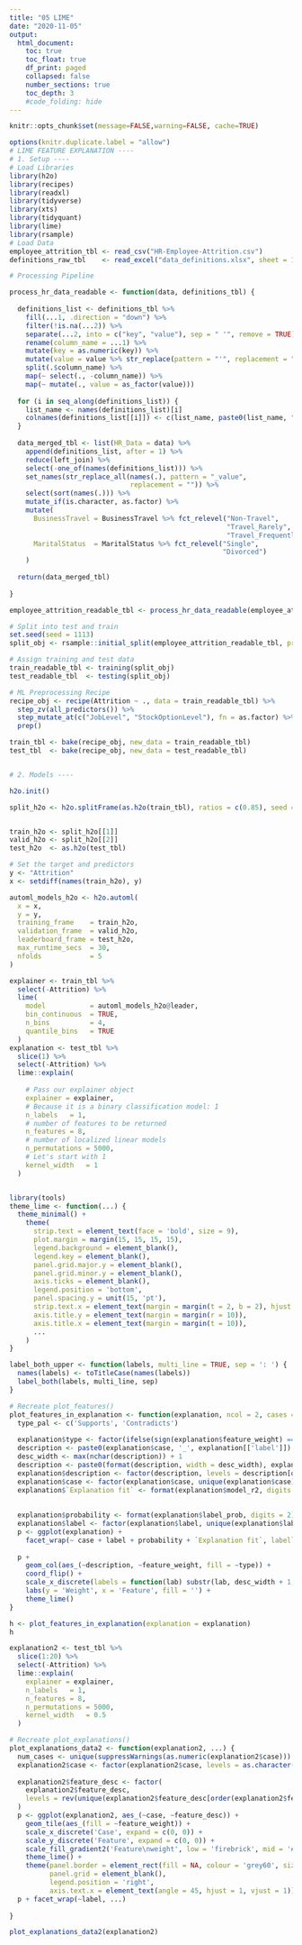 ```yaml
---
title: "05 LIME"
date: "2020-11-05"
output:
  html_document:
    toc: true
    toc_float: true
    df_print: paged
    collapsed: false
    number_sections: true
    toc_depth: 3
    #code_folding: hide
---
```


```r
knitr::opts_chunk$set(message=FALSE,warning=FALSE, cache=TRUE)
```

```r
options(knitr.duplicate.label = "allow")
# LIME FEATURE EXPLANATION ----
# 1. Setup ----
# Load Libraries 
library(h2o)
library(recipes)
library(readxl)
library(tidyverse)
library(xts)
library(tidyquant)
library(lime)
library(rsample)
# Load Data
employee_attrition_tbl <- read_csv("HR-Employee-Attrition.csv")
definitions_raw_tbl    <- read_excel("data_definitions.xlsx", sheet = 1, col_names = FALSE)

# Processing Pipeline

process_hr_data_readable <- function(data, definitions_tbl) {
  
  definitions_list <- definitions_tbl %>%
    fill(...1, .direction = "down") %>%
    filter(!is.na(...2)) %>%
    separate(...2, into = c("key", "value"), sep = " '", remove = TRUE) %>%
    rename(column_name = ...1) %>%
    mutate(key = as.numeric(key)) %>%
    mutate(value = value %>% str_replace(pattern = "'", replacement = "")) %>%
    split(.$column_name) %>%
    map(~ select(., -column_name)) %>%
    map(~ mutate(., value = as_factor(value))) 
  
  for (i in seq_along(definitions_list)) {
    list_name <- names(definitions_list)[i]
    colnames(definitions_list[[i]]) <- c(list_name, paste0(list_name, "_value"))
  }
  
  data_merged_tbl <- list(HR_Data = data) %>%
    append(definitions_list, after = 1) %>%
    reduce(left_join) %>%
    select(-one_of(names(definitions_list))) %>%
    set_names(str_replace_all(names(.), pattern = "_value", 
                              replacement = "")) %>%
    select(sort(names(.))) %>%
    mutate_if(is.character, as.factor) %>%
    mutate(
      BusinessTravel = BusinessTravel %>% fct_relevel("Non-Travel", 
                                                      "Travel_Rarely", 
                                                      "Travel_Frequently"),
      MaritalStatus  = MaritalStatus %>% fct_relevel("Single",                                                                                                 "Married", 
                                                     "Divorced")
    )
  
  return(data_merged_tbl)
  
}

employee_attrition_readable_tbl <- process_hr_data_readable(employee_attrition_tbl, definitions_raw_tbl)

# Split into test and train
set.seed(seed = 1113)
split_obj <- rsample::initial_split(employee_attrition_readable_tbl, prop = 0.85)

# Assign training and test data
train_readable_tbl <- training(split_obj)
test_readable_tbl  <- testing(split_obj)

# ML Preprocessing Recipe 
recipe_obj <- recipe(Attrition ~ ., data = train_readable_tbl) %>%
  step_zv(all_predictors()) %>%
  step_mutate_at(c("JobLevel", "StockOptionLevel"), fn = as.factor) %>% 
  prep()

train_tbl <- bake(recipe_obj, new_data = train_readable_tbl)
test_tbl  <- bake(recipe_obj, new_data = test_readable_tbl)


# 2. Models ----

h2o.init()

split_h2o <- h2o.splitFrame(as.h2o(train_tbl), ratios = c(0.85), seed = 1234)


train_h2o <- split_h2o[[1]]
valid_h2o <- split_h2o[[2]]
test_h2o  <- as.h2o(test_tbl)

# Set the target and predictors
y <- "Attrition"
x <- setdiff(names(train_h2o), y)

automl_models_h2o <- h2o.automl(
  x = x,
  y = y,
  training_frame    = train_h2o,
  validation_frame  = valid_h2o,
  leaderboard_frame = test_h2o,
  max_runtime_secs  = 30,
  nfolds            = 5 
)

explainer <- train_tbl %>%
  select(-Attrition) %>%
  lime(
    model           = automl_models_h2o@leader,
    bin_continuous  = TRUE,
    n_bins          = 4,
    quantile_bins   = TRUE
  )
explanation <- test_tbl %>%
  slice(1) %>%
  select(-Attrition) %>%
  lime::explain(
    
    # Pass our explainer object
    explainer = explainer,
    # Because it is a binary classification model: 1
    n_labels   = 1,
    # number of features to be returned
    n_features = 8,
    # number of localized linear models
    n_permutations = 5000,
    # Let's start with 1
    kernel_width   = 1
  )


library(tools)
theme_lime <- function(...) {
  theme_minimal() +
    theme(
      strip.text = element_text(face = 'bold', size = 9),
      plot.margin = margin(15, 15, 15, 15),
      legend.background = element_blank(),
      legend.key = element_blank(),
      panel.grid.major.y = element_blank(),
      panel.grid.minor.y = element_blank(),
      axis.ticks = element_blank(),
      legend.position = 'bottom',
      panel.spacing.y = unit(15, 'pt'),
      strip.text.x = element_text(margin = margin(t = 2, b = 2), hjust = 0),
      axis.title.y = element_text(margin = margin(r = 10)),
      axis.title.x = element_text(margin = margin(t = 10)),
      ...
    )
}

label_both_upper <- function(labels, multi_line = TRUE, sep = ': ') {
  names(labels) <- toTitleCase(names(labels))
  label_both(labels, multi_line, sep)
}

# Recreate plot_features()
plot_features_in_explanation <- function(explanation, ncol = 2, cases = NULL) {
  type_pal <- c('Supports', 'Contradicts')
  
  explanation$type <- factor(ifelse(sign(explanation$feature_weight) == 1, type_pal[1], type_pal[2]), levels = type_pal)
  description <- paste0(explanation$case, '_', explanation[['label']])
  desc_width <- max(nchar(description)) + 1
  description <- paste0(format(description, width = desc_width), explanation$feature_desc)
  explanation$description <- factor(description, levels = description[order(abs(explanation$feature_weight))])
  explanation$case <- factor(explanation$case, unique(explanation$case))
  explanation$`Explanation fit` <- format(explanation$model_r2, digits = 2)
  
  
  explanation$probability <- format(explanation$label_prob, digits = 2)
  explanation$label <- factor(explanation$label, unique(explanation$label[order(explanation$label_prob, decreasing = TRUE)]))
  p <- ggplot(explanation) +
    facet_wrap(~ case + label + probability + `Explanation fit`, labeller = label_both_upper, scales = 'free_y', ncol = ncol)
  
  p +
    geom_col(aes_(~description, ~feature_weight, fill = ~type)) +
    coord_flip() +
    scale_x_discrete(labels = function(lab) substr(lab, desc_width + 1, nchar(lab))) +
    labs(y = 'Weight', x = 'Feature', fill = '') +
    theme_lime()
}

h <- plot_features_in_explanation(explanation = explanation)
h

explanation2 <- test_tbl %>%
  slice(1:20) %>%
  select(-Attrition) %>%
  lime::explain(
    explainer = explainer,
    n_labels   = 1,
    n_features = 8,
    n_permutations = 5000,
    kernel_width   = 0.5
  )

# Recreate plot_explanations()
plot_explanations_data2 <- function(explanation2, ...) {
  num_cases <- unique(suppressWarnings(as.numeric(explanation2$case)))
  explanation2$case <- factor(explanation2$case, levels = as.character(sort(num_cases)))
  
  explanation2$feature_desc <- factor(
    explanation2$feature_desc,
    levels = rev(unique(explanation2$feature_desc[order(explanation2$feature, explanation2$feature_value)]))
  )
  p <- ggplot(explanation2, aes_(~case, ~feature_desc)) +
    geom_tile(aes_(fill = ~feature_weight)) +
    scale_x_discrete('Case', expand = c(0, 0)) +
    scale_y_discrete('Feature', expand = c(0, 0)) +
    scale_fill_gradient2('Feature\nweight', low = 'firebrick', mid = '#f7f7f7', high = 'steelblue') +
    theme_lime() +
    theme(panel.border = element_rect(fill = NA, colour = 'grey60', size = 1),
          panel.grid = element_blank(),
          legend.position = 'right',
          axis.text.x = element_text(angle = 45, hjust = 1, vjust = 1))
  p + facet_wrap(~label, ...)
  
}

plot_explanations_data2(explanation2)

```